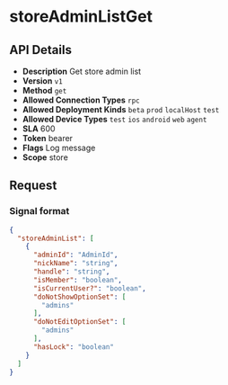 # storeAdminListGet

## API Details

- **Description** Get store admin list
- **Version** `v1`
- **Method** `get`
- **Allowed Connection Types** `rpc` 
- **Allowed Deployment Kinds** `beta` `prod` `localHost` `test` 
- **Allowed Device Types** `test` `ios` `android` `web` `agent` 
- **SLA** 600
- **Token** bearer
- **Flags** Log message
- **Scope** store


## Request

### Signal format

```json
{
  "storeAdminList": [
    {
      "adminId": "AdminId",
      "nickName": "string",
      "handle": "string",
      "isMember": "boolean",
      "isCurrentUser?": "boolean",
      "doNotShowOptionSet": [
        "admins"
      ],
      "doNotEditOptionSet": [
        "admins"
      ],
      "hasLock": "boolean"
    }
  ]
}
```

